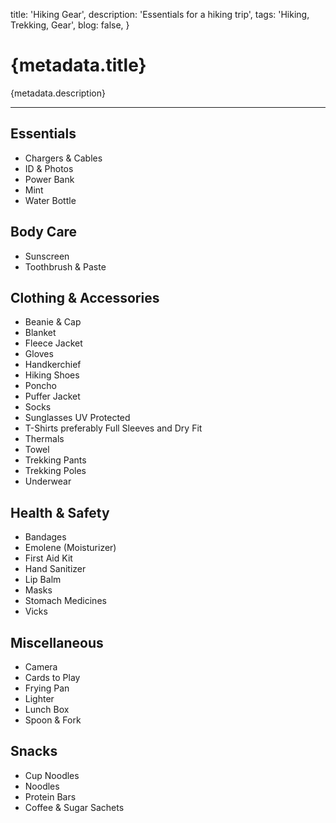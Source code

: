 
  title: 'Hiking Gear',
  description: 'Essentials for a hiking trip',
  tags: 'Hiking, Trekking, Gear',
  blog: false,
}

# {metadata.title}

{metadata.description}

---

## Essentials

- Chargers & Cables
- ID & Photos
- Power Bank
- Mint
- Water Bottle

## Body Care

- Sunscreen
- Toothbrush & Paste

## Clothing & Accessories

- Beanie & Cap
- Blanket
- Fleece Jacket
- Gloves
- Handkerchief
- Hiking Shoes
- Poncho
- Puffer Jacket
- Socks
- Sunglasses UV Protected
- T-Shirts preferably Full Sleeves and Dry Fit
- Thermals
- Towel
- Trekking Pants
- Trekking Poles
- Underwear

## Health & Safety

- Bandages
- Emolene (Moisturizer)
- First Aid Kit
- Hand Sanitizer
- Lip Balm
- Masks
- Stomach Medicines
- Vicks

## Miscellaneous

- Camera
- Cards to Play
- Frying Pan
- Lighter
- Lunch Box
- Spoon & Fork

## Snacks

- Cup Noodles
- Noodles
- Protein Bars
- Coffee & Sugar Sachets

